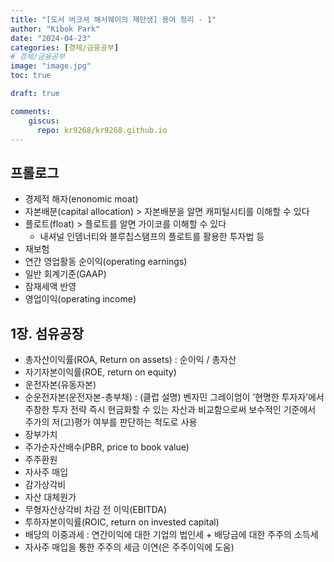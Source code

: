 ```yaml
---
title: "[도서 버크셔 해서웨이의 재탄생] 용어 정리 - 1"
author: "Kibok Park"
date: "2024-04-23"
categories: [경제/금융공부] 
# 경제/금융공부
image: "image.jpg"
toc: true

draft: true

comments: 
    giscus:
      repo: kr9268/kr9268.github.io
---
```


## 프롤로그
* 경제적 해자(enonomic moat)
* 자본배분(capital allocation) > 자본배분을 알면 캐피털시티를 이해할 수 있다
* 플로트(float) > 플로트를 알면 가이코를 이해할 수 있다
  + 내셔널 인뎀너티와 블루칩스탬프의 플로트를 활용한 투자법 등
* 재보험
* 연간 영업활동 순이익(operating earnings)
* 일반 회계기준(GAAP)
* 잠재세액 반영
* 영업이익(operating income)

## 1장. 섬유공장
* 총자산이익률(ROA, Return on assets) : 순이익 / 총자산
* 자기자본이익률(ROE, return on equity)
* 운전자본(유동자본)
* 순운전자본(운전자본-총부채) : 
  (클럽 설명)
  벤자민 그레이엄이 '현명한 투자자'에서 주창한 투자 전략
  즉시 현금화할 수 있는 자산과 비교함으로써 보수적인 기준에서 주가의 저(고)평가 여부를 판단하는 척도로 사용
* 장부가치
* 주가순자산배수(PBR, price to book value)
* 주주환원
* 자사주 매입
* 감가상각비
* 자산 대체원가
* 무형자산상각비 차감 전 이익(EBITDA)
* 투하자본이익률(ROIC, return on invested capital)
* 배당의 이중과세 : 연간이익에 대한 기업의 법인세 + 배당금에 대한 주주의 소득세
* 자사주 매입을 통한 주주의 세금 이연(은 주주이익에 도움)
